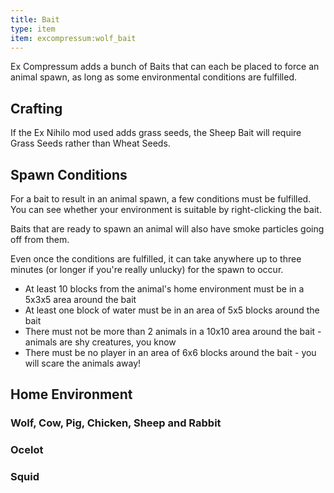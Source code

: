 ```yaml
---
title: Bait
type: item
item: excompressum:wolf_bait
---
```


Ex Compressum adds a bunch of Baits that can each be placed to force an animal spawn, as long as some environmental conditions are fulfilled.

## Crafting

<RecipeContainer>
  <CraftingRecipe recipe="excompressum:wolf_bait" />
  <CraftingRecipe recipe="excompressum:ocelot_bait" />
  <CraftingRecipe recipe="excompressum:cow_bait" />
  <CraftingRecipe recipe="excompressum:pig_bait" />
  <CraftingRecipe recipe="excompressum:chicken_bait" />
  <CraftingRecipe recipe="excompressum:squid_bait" />
  <CraftingRecipe recipe="excompressum:rabbit_bait" />
  <CraftingRecipe recipe="excompressum:horse_bait" />
  <CraftingRecipe recipe="excompressum:donkey_bait" />
  <CraftingRecipe recipe="excompressum:llama_bait" />
  <CraftingRecipe recipe="excompressum:polar_bear_bait" />
  <CraftingRecipe recipe="excompressum:parrot_bait" />
  <CraftingRecipe recipe="excompressum:fox_bait" />
  <CraftingRecipe recipe="excompressum:turtle_bait" />
  <CraftingRecipe recipe="excompressum:cat_bait" />
  <CraftingRecipe recipe="excompressum:mooshroom_bait" />
</RecipeContainer>

<RecipeContainer>
  <CraftingRecipe recipe="excompressum:sheep_bait_without_grass_seeds" />
  <CraftingRecipe recipe="excompressum:sheep_bait_with_grass_seeds" />
</RecipeContainer>

If the Ex Nihilo mod used adds grass seeds, the Sheep Bait will require Grass Seeds rather than Wheat Seeds.

## Spawn Conditions

For a bait to result in an animal spawn, a few conditions must be fulfilled. You can see whether your environment is suitable by right-clicking the bait.

Baits that are ready to spawn an animal will also have smoke particles going off from them.

Even once the conditions are fulfilled, it can take anywhere up to three minutes (or longer if you're really unlucky) for the spawn to occur.

* At least 10 blocks from the animal's home environment must be in a 5x3x5 area around the bait
* At least one block of water must be in an area of 5x5 blocks around the bait
* There must not be more than 2 animals in a 10x10 area around the bait - animals are shy creatures, you know
* There must be no player in an area of 6x6 blocks around the bait - you will scare the animals away!

## Home Environment

### Wolf, Cow, Pig, Chicken, Sheep and Rabbit

<RecipeContainer>
  <MinecraftItem item="#minecraft:logs" />
  <MinecraftItem item="#minecraft:saplings" />
  <MinecraftItem item="minecraft:grass_block" />
  <MinecraftItem item="minecraft:grass" />
</RecipeContainer>

### Ocelot

<RecipeContainer>
  <MinecraftItem item="minecraft:jungle_log" />
  <MinecraftItem item="minecraft:jungle_sapling" />
  <MinecraftItem item="minecraft:vines" />
  <MinecraftItem item="minecraft:lily_pad" />
</RecipeContainer>

### Squid

<RecipeContainer>
  <MinecraftItem item="minecraft:water_bucket" />
</RecipeContainer>